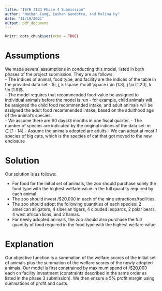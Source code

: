 ```yaml
---
title: "ISYE 3133 Phase 4 Submission"
author: "Nathan Cung, Eashan Gandotra, and Malina Hy"
date: "11/19/2021"
output: pdf_document
---
```


```r
knitr::opts_chunk$set(echo = TRUE)
```

# Assumptions  
We made several assumptions in conducting this model, listed in both phases of the project submission. They are as follows:  
 - The indices of animal, food type, and facility are the indices of the table in the provided data set - $i, j, k \space \forall \space i \in [1:3], j \in [1:20], k \in [1:9]$.  
 - The model requires that recommended food value be assigned to individual animals before the model is run - for example, child animals will be assigned the child food recommended intake, and adult animals will be assigned the adult food recommended intake, based on the adulthood age of the animal's species.  
 - We assume there are 90 days/3 months in one fiscal quarter.   - The number of species are indicated by the original indices of the data set: $m\, \in [1:14]$
 - Assume the animals adopted are adults 
 - We can adopt at most 1 species of big cats, which is the species of cat that got moved to the new enclosure
 
# Solution  
Our solution is as follows: 

- For food for the initial set of animals, the zoo should purchase solely the food type with the highest welfare value in the full quantity required by each animal.  
- The zoo should invest /$20,000 in each of the nine attractions/facilities. 
- The zoo should adopt the following quantities of each species:  2 american alligators, 4 siberian tigers, 4 clouded leopards, 2 polar bears, 4 west african lions, and 2 llamas. 
- For newly adopted animals, the zoo should also purchase the full quantity of food required in the food type with the highest welfare value.  

# Explanation
Our objective function is a summation of the welfare scores of the initial set of animals plus the summation of the welfare scores of the newly adopted animals. Our model is first constrained by maximum spend of /$20,000 each on facility investment (constraints described in the same order as listed in the phase 3 submission). We then ensure a 5% profit margin using summations of profit and costs. 
